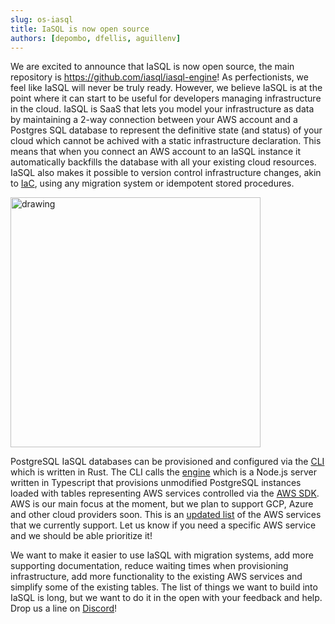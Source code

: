 ```yaml
---
slug: os-iasql
title: IaSQL is now open source
authors: [depombo, dfellis, aguillenv]
---
```


We are excited to announce that IaSQL is now open source, the main repository is https://github.com/iasql/iasql-engine!
As perfectionists, we feel like IaSQL will never be truly ready. However, we believe IaSQL is at the point where it can start to be useful for developers managing infrastructure in the cloud.
IaSQL is SaaS that lets you model your infrastructure as data by maintaining a 2-way connection between your AWS account and a Postgres SQL database to represent the definitive state
(and status) of your cloud which cannot be achived with a static infrastructure declaration. This means that when you connect an AWS account to an IaSQL instance it automatically backfills the database with all your existing cloud resources. IaSQL also makes it possible to version control infrastructure changes, akin to [IaC](https://en.wikipedia.org/wiki/Infrastructure_as_code), using any migration system or idempotent stored procedures.

<img src="https://iasql.com/lib_TQbMwqDvYvWhOqVJ/ae7kf13uek0k6mul.gif" alt="drawing" width="400"/>

PostgreSQL IaSQL databases can be provisioned and configured via the [CLI](https://github.com/iasql/cli) which is written in Rust. The CLI calls the [engine](https://github.com/iasql/iasql-engine) which is a Node.js server written in Typescript that provisions unmodified PostgreSQL instances loaded with tables representing AWS services controlled via the [AWS SDK](https://www.npmjs.com/package/aws-sdk). AWS is our main focus at the moment, but we plan to support GCP, Azure and other cloud providers soon.
This is an [updated list](https://github.com/iasql/iasql-engine#cloud-providers) of the AWS services that we currently support. Let us know if you need a specific AWS service and we should be able prioritize it!

We want to make it easier to use IaSQL with migration systems, add more supporting documentation, reduce waiting times when provisioning infrastructure, add more functionality to the existing AWS services and simplify some of the existing tables. The list of things we want to build into IaSQL is long, but we want to do it in the open with your feedback and help. Drop us a line on [Discord](https://discord.com/invite/machGGczea)!